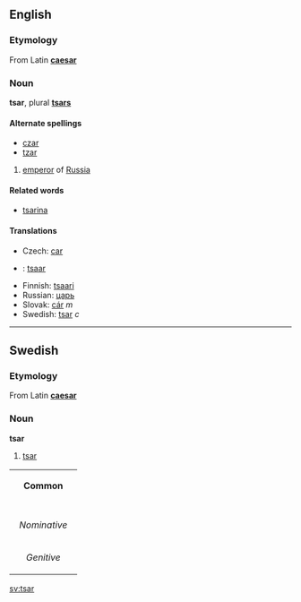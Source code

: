 {{wikipedia}}
==English==
===Etymology===
From Latin '''[[caesar]]'''

===Noun===
'''tsar''', plural '''[[tsars]]'''

====Alternate spellings====
*[[czar]]
*[[tzar]]

# [[emperor]] of [[Russia]]

====Related words====
*[[tsarina]]

====Translations====
*Czech: [[car]]
* {{et}}: [[tsaar]]
*Finnish: [[tsaari]]
*Russian: [[царь]]
*Slovak: [[cár#Slovak|cár]] ''m''
*Swedish: [[tsar#Swedish|tsar]] ''c''

----

==Swedish==
===Etymology===
From Latin '''[[caesar]]'''

===Noun===
'''tsar'''
#[[tsar#English|tsar]]

{| border=1 cellspacing=0
| bgcolor="#FFFFF0" colspan=5 align=center | '''Common'''
|-
|- bgcolor="#FFFFF0" align=center
! rowspan=2 | 
| colspan=2 width=105| Singular 
| colspan=2 | Plural
|- bgcolor="#FFFFF0" align=center
| width=105 | ''Indefinite'' 
| width=105 | ''Definite'' 
| width=105 |  ''Indefinite'' 
|  width=105 | ''Definite''
|- align=center
| width=105 bgcolor="#FFFFF0" | ''Nominative'' 
| [[tsar]]
| [[tsaren]]
| [[tsarer]]
| [[tsarerna]]
|- align=center
| width=105 bgcolor="#FFFFF0" | ''Genitive'' 
| [[tsars]]
| [[tsarens]]
| [[tsarers]]
| [[tsarernas]]
|}

[[sv:tsar]]